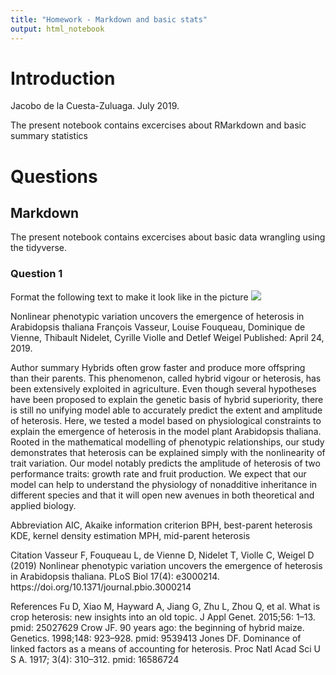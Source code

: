 ```yaml
---
title: "Homework - Markdown and basic stats"
output: html_notebook
---
```


# Introduction
Jacobo de la Cuesta-Zuluaga. July 2019.

The present notebook contains excercises about RMarkdown and basic summary statistics



# Questions

## Markdown

The present notebook contains excercises about basic data wrangling using the tidyverse.

### Question 1

Format the following text to make it look like in the picture
![](MODIFY THIS PATH/2019_Data_Wrangling/2019_Intro/Data/Example_Markdown.png)

Nonlinear phenotypic variation uncovers the emergence of heterosis in Arabidopsis thaliana
François Vasseur, Louise Fouqueau, Dominique de Vienne, Thibault Nidelet, Cyrille Violle and Detlef Weigel
Published: April 24, 2019.

Author summary
Hybrids often grow faster and produce more offspring than their parents. This phenomenon, called hybrid vigour or heterosis, has been extensively exploited in agriculture. Even though several hypotheses have been proposed to explain the genetic basis of hybrid superiority, there is still no unifying model able to accurately predict the extent and amplitude of heterosis. Here, we tested a model based on physiological constraints to explain the emergence of heterosis in the model plant Arabidopsis thaliana. Rooted in the mathematical modelling of phenotypic relationships, our study demonstrates that heterosis can be explained simply with the nonlinearity of trait variation. Our model notably predicts the amplitude of heterosis of two performance traits: growth rate and fruit production. We expect that our model can help to understand the physiology of nonadditive inheritance in different species and that it will open new avenues in both theoretical and applied biology.

Abbreviation
AIC, Akaike information criterion
BPH, best-parent heterosis
KDE, kernel density estimation
MPH, mid-parent heterosis

Citation
Vasseur F, Fouqueau L, de Vienne D, Nidelet T, Violle C, Weigel D (2019) Nonlinear phenotypic variation uncovers the emergence of heterosis in Arabidopsis thaliana. PLoS Biol 17(4): e3000214. https://doi.org/10.1371/journal.pbio.3000214

References
Fu D, Xiao M, Hayward A, Jiang G, Zhu L, Zhou Q, et al. What is crop heterosis: new insights into an old topic. J Appl Genet. 2015;56: 1–13. pmid: 25027629
Crow JF. 90 years ago: the beginning of hybrid maize. Genetics. 1998;148: 923–928. pmid: 9539413
Jones DF. Dominance of linked factors as a means of accounting for heterosis. Proc Natl Acad Sci U S A. 1917; 3(4): 310–312. pmid: 16586724